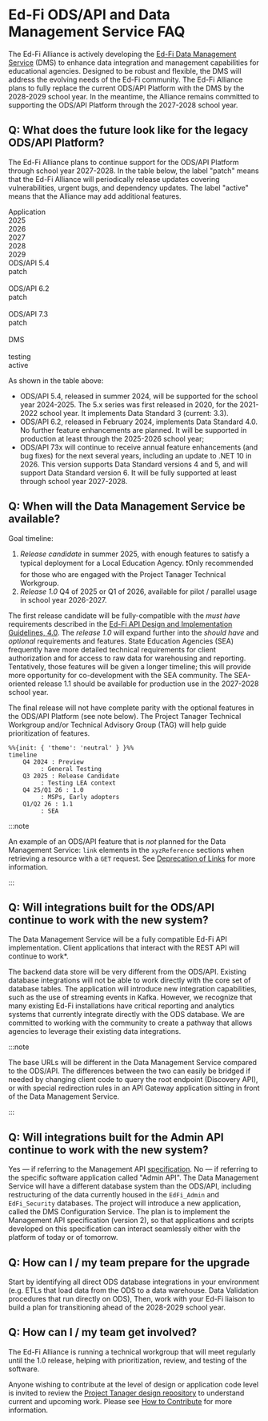 # Ed-Fi ODS/API and Data Management Service FAQ
The Ed-Fi Alliance is actively developing the [Ed-Fi Data Management
Service](https://github.com/Ed-Fi-Alliance-OSS/Data-Management-Service) (DMS) to
enhance data integration and management capabilities for educational agencies.
Designed to be robust and flexible, the DMS will address the evolving needs of
the Ed-Fi community. The Ed-Fi Alliance plans to fully replace the current
ODS/API Platform with the DMS by the 2028-2029 school year. In the meantime, the
Alliance remains committed to supporting the ODS/API Platform through the
2027-2028 school year.

## Q: What does the future look like for the legacy ODS/API Platform?

The Ed-Fi Alliance plans to continue support for the ODS/API Platform through
school year 2027-2028. In the table below, the label "patch" means that the
Ed-Fi Alliance will periodically release updates covering vulnerabilities,
urgent bugs, and dependency updates. The label "active" means that the Alliance
may add additional features.

<div class="container table">
  <div class="row row--thead">
      <div class="col col--2 col--th">Application</div>
      <div class="col col--2 col--th">2025</div>
      <div class="col col--2 col--th">2026</div>
      <div class="col col--2 col--th">2027</div>
      <div class="col col--2 col--th">2028</div>
      <div class="col col--2 col--th">2029</div>
  </div>
  <div class="row col--tr">
      <div class="col col--2 col--td">ODS/API 5.4</div>
      <div class="col col--1 col--td" style={{backgroundColor: "var(--ifm-color-info-lightest)"}}>patch</div>
      <div class="col col--9 col--td">&nbsp;</div>
  </div>
  <div class="row col--tr-alt">
      <div class="col col--2 col--td">ODS/API 6.2</div>
      <div class="col col--3 col--td" style={{backgroundColor: "var(--ifm-color-info-lightest)"}}>patch</div>
      <div class="col col--7 col--td">&nbsp;</div>
  </div>
  <div class="row col--tr">
      <div class="col col--2 col--td">ODS/API 7.3</div>
      <div class="col col--7 col--td" style={{backgroundColor: "var(--ifm-color-info-lightest)"}}>patch</div>
      <div class="col col--3 col--td">&nbsp;</div>
  </div>
  <div class="row col--tr-alt">
      <div class="col col--2 col--td">DMS</div>
      <div class="col col--1 col--td">&nbsp;</div>
      <div class="col col--2 col--td" style={{backgroundColor: "var(--ifm-color-warning-lightest)"}}>testing</div>
      <div class="col col--7 col--td" style={{backgroundColor: "var(--ifm-color-info-lightest)"}}>active</div>
  </div>
</div>

As shown in the table above:

* ODS/API 5.4, released in summer 2024, will be supported for the school year
  2024-2025. The 5.x series was first released in 2020, for the 2021-2022 school
  year. It implements Data Standard 3 (current: 3.3).
* ODS/API 6.2, released in February 2024, implements Data Standard 4.0. No
  further feature enhancements are planned. It will be supported in production
  at least through the 2025-2026 school year;
* ODS/API 73x will continue to receive annual feature enhancements (and bug
  fixes) for the next several years, including an update to .NET 10 in 2026.
  This version supports Data Standard versions 4 and 5, and will support Data
  Standard version 6. It will be fully supported at least through school year
  2027-2028.

## Q: When will the Data Management Service be available?

Goal timeline:

1. _Release candidate_ in summer 2025, with enough features to satisfy a typical
   deployment for a Local Education Agency. :exclamation:Only recommended for
   those who are engaged with the Project Tanager Technical Workgroup.
2. _Release 1.0_ Q4 of 2025 or Q1 of 2026, available for pilot / parallel usage
   in school year 2026-2027.

The first release candidate will be fully-compatible with the _must have_
requirements described in the [Ed-Fi API Design and Implementation Guidelines,
4.0](../1-data-exchange/api-guidelines/readme.md). The _release 1.0_ will expand
further into the _should have_ and _optional_ requirements and features. State
Education Agencies (SEA) frequently have more detailed technical requirements
for client authorization and for access to raw data for warehousing and
reporting. Tentatively, those features will be given a longer timeline; this
will provide more opportunity for co-development with the SEA community. The
SEA-oriented release 1.1 should be available for production use in the 2027-2028
school year.

The final release will not have complete parity with the optional features in
the ODS/API Platform (see note below). The Project Tanager Technical Workgroup
and/or Technical Advisory Group (TAG) will help guide prioritization of
features.

```mermaid
%%{init: { 'theme': 'neutral' } }%%
timeline
    Q4 2024 : Preview
         : General Testing
    Q3 2025 : Release Candidate
         : Testing LEA context
    Q4 25/Q1 26 : 1.0
         : MSPs, Early adopters
    Q1/Q2 26 : 1.1
         : SEA
```

:::note

An example of an ODS/API feature that is _not_ planned for the Data Management
Service: `link` elements in the `xyzReference` sections when retrieving a
resource with a `GET` request. See [Deprecation of
Links](../1-data-exchange/api-guidelines/design-and-implementation-guidelines/api-design-guidelines/rest-api-conventions/get-requests.md#deprecation-of-links)
for more information.

:::

## Q: Will integrations built for the ODS/API continue to work with the new system?

The Data Management Service will be a fully compatible Ed-Fi API implementation.
Client applications that interact with the REST API will continue to work*.

The backend data store will be very different from the ODS/API. Existing
database integrations will not be able to work directly with the core set of
database tables. The application will introduce new integration capabilities,
such as the use of streaming events in Kafka. However, we recognize that many
existing Ed-Fi installations have critical reporting and analytics systems that
currently integrate directly with the ODS database. We are committed to working
with the community to create a pathway that allows agencies to leverage their
existing data integrations.

:::note

The base URLs will be different in the Data Management Service compared to the
ODS/API. The differences between the two can easily be bridged if needed by
changing client code to query the root endpoint (Discovery API), or with special
redirection rules in an API Gateway application sitting in front of the Data
Management Service.

:::

## Q: Will integrations built for the Admin API continue to work with the new system?

Yes &mdash; if referring to the Management API
[specification](https://github.com/Ed-Fi-Alliance-OSS/Ed-Fi-API-Standards/blob/main/api-specifications/admin-api/admin-api-2.2.0.yaml).
No &mdash; if referring to the specific software application called "Admin API".
The Data Management Service will have a different database system than the
ODS/API, including restructuring of the data currently housed in the
`EdFi_Admin` and `EdFi_Security` databases. The project will introduce a new
application, called the DMS Configuration Service. The plan is to
implement the Management API specification (version 2), so that applications and
scripts developed on this specification can interact seamlessly either with the
platform of today or of tomorrow.

## Q: How can I / my team prepare for the upgrade

Start by identifying all direct ODS database integrations in your environment
(e.g. ETLs that load data from the ODS to a data warehouse. Data Validation
procedures that run directly on ODS), Then, work with your Ed-Fi liaison to
build a plan for transitioning ahead of the 2028-2029 school year.

## Q: How can I / my team get involved?

The Ed-Fi Alliance is running a technical workgroup that will meet regularly
until the 1.0 release, helping with prioritization, review, and testing of the
software.

Anyone wishing to contribute at the level of design or application code level is
invited to review the [Project Tanager design
repository](https://github.com/Ed-Fi-Alliance-OSS/Project-Tanager) to understand
current and upcoming work. Please see [How to
Contribute](https://github.com/Ed-Fi-Alliance-OSS/Project-Tanager/CONTRIBUTING.md)
for more information.
